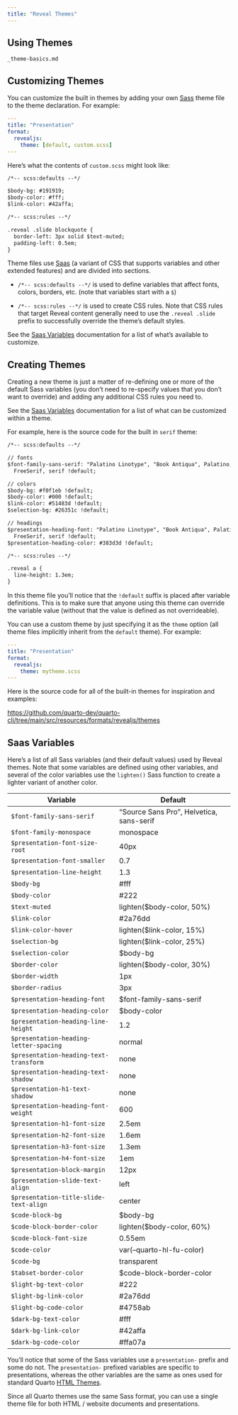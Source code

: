 ```yaml
---
title: "Reveal Themes"
---
```


## Using Themes

``` include
_theme-basics.md
```

## Customizing Themes

You can customize the built in themes by adding your own [Sass](https://sass-lang.com/) theme file to the theme declaration. For example:

``` yaml
---
title: "Presentation"
format:
  revealjs: 
    theme: [default, custom.scss]
---
```

Here's what the contents of `custom.scss` might look like:

``` default
/*-- scss:defaults --*/

$body-bg: #191919;
$body-color: #fff;
$link-color: #42affa;

/*-- scss:rules --*/

.reveal .slide blockquote {
  border-left: 3px solid $text-muted;
  padding-left: 0.5em;
}
```

Theme files use [Saas](https://sass-lang.com/) (a variant of CSS that supports variables and other extended features) and are divided into sections.

-   `/*-- scss:defaults --*/` is used to define variables that affect fonts, colors, borders, etc. (note that variables start with a `$`)

-   `/*-- scss:rules --*/` is used to create CSS rules. Note that CSS rules that target Reveal content generally need to use the `.reveal .slide` prefix to successfully override the theme's default styles.

See the [Saas Variables] documentation for a list of what's available to customize.

## Creating Themes

Creating a new theme is just a matter of re-defining one or more of the default Sass variables (you don't need to re-specify values that you don't want to override) and adding any additional CSS rules you need to.

See the [Saas Variables] documentation for a list of what can be customized within a theme.

For example, here is the source code for the built in `serif` theme:

``` default
/*-- scss:defaults --*/

// fonts
$font-family-sans-serif: "Palatino Linotype", "Book Antiqua", Palatino,
  FreeSerif, serif !default;

// colors
$body-bg: #f0f1eb !default;
$body-color: #000 !default;
$link-color: #51483d !default;
$selection-bg: #26351c !default;

// headings
$presentation-heading-font: "Palatino Linotype", "Book Antiqua", Palatino,
  FreeSerif, serif !default;
$presentation-heading-color: #383d3d !default;

/*-- scss:rules --*/

.reveal a {
  line-height: 1.3em;
}
```

In this theme file you'll notice that the `!default` suffix is placed after variable definitions. This is to make sure that anyone using this theme can override the variable value (without that the value is defined as not overrideable).

You can use a custom theme by just specifying it as the `theme` option (all theme files implicitly inherit from the `default` theme). For example:

``` yaml
---
title: "Presentation"
format:
  revealjs: 
    theme: mytheme.scss
---
```

Here is the source code for all of the built-in themes for inspiration and examples:

<https://github.com/quarto-dev/quarto-cli/tree/main/src/resources/formats/revealjs/themes>

## Saas Variables

Here's a list of all Sass variables (and their default values) used by Reveal themes. Note that some variables are defined using other variables, and several of the color variables use the `lighten()` Sass function to create a lighter variant of another color.

| Variable                               | Default                                  |
|----------------------------------------|------------------------------------------|
| `$font-family-sans-serif`              | "Source Sans Pro", Helvetica, sans-serif |
| `$font-family-monospace`               | monospace                                |
| `$presentation-font-size-root`         | 40px                                     |
| `$presentation-font-smaller`           | 0.7                                      |
| `$presentation-line-height`            | 1.3                                      |
| `$body-bg`                             | #fff                                     |
| `$body-color`                          | #222                                     |
| `$text-muted`                          | lighten(\$body-color, 50%)               |
| `$link-color`                          | #2a76dd                                  |
| `$link-color-hover`                    | lighten(\$link-color, 15%)               |
| `$selection-bg`                        | lighten(\$link-color, 25%)               |
| `$selection-color`                     | \$body-bg                                |
| `$border-color`                        | lighten(\$body-color, 30%)               |
| `$border-width`                        | 1px                                      |
| `$border-radius`                       | 3px                                      |
| `$presentation-heading-font`           | \$font-family-sans-serif                 |
| `$presentation-heading-color`          | \$body-color                             |
| `$presentation-heading-line-height`    | 1.2                                      |
| `$presentation-heading-letter-spacing` | normal                                   |
| `$presentation-heading-text-transform` | none                                     |
| `$presentation-heading-text-shadow`    | none                                     |
| `$presentation-h1-text-shadow`         | none                                     |
| `$presentation-heading-font-weight`    | 600                                      |
| `$presentation-h1-font-size`           | 2.5em                                    |
| `$presentation-h2-font-size`           | 1.6em                                    |
| `$presentation-h3-font-size`           | 1.3em                                    |
| `$presentation-h4-font-size`           | 1em                                      |
| `$presentation-block-margin`           | 12px                                     |
| `$presentation-slide-text-align`       | left                                     |
| `$presentation-title-slide-text-align` | center                                   |
| `$code-block-bg`                       | \$body-bg                                |
| `$code-block-border-color`             | lighten(\$body-color, 60%)               |
| `$code-block-font-size`                | 0.55em                                   |
| `$code-color`                          | var(--quarto-hl-fu-color)                |
| `$code-bg`                             | transparent                              |
| `$tabset-border-color`                 | \$code-block-border-color                |
| `$light-bg-text-color`                 | #222                                     |
| `$light-bg-link-color`                 | #2a76dd                                  |
| `$light-bg-code-color`                 | #4758ab                                  |
| `$dark-bg-text-color`                  | #fff                                     |
| `$dark-bg-link-color`                  | #42affa                                  |
| `$dark-bg-code-color`                  | #ffa07a                                  |

You'll notice that some of the Sass variables use a `presentation-` prefix and some do not. The `presentation-` prefixed variables are specific to presentations, whereas the other variables are the same as ones used for standard Quarto [HTML Themes](../../output-formats/html-themes.qmd).

Since all Quarto themes use the same Sass format, you can use a single theme file for both HTML / website documents and presentations.
